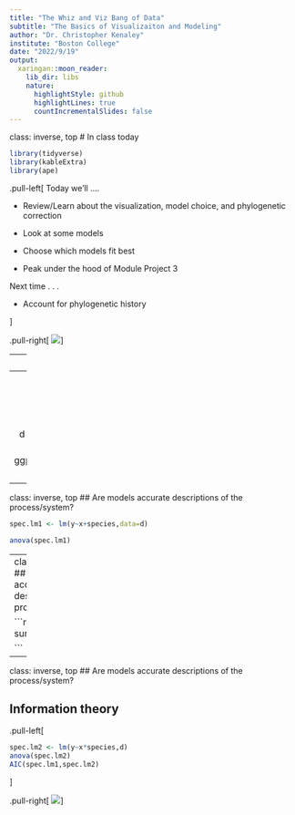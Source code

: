 ```yaml
---
title: "The Whiz and Viz Bang of Data"
subtitle: "The Basics of Visualizaiton and Modeling"
author: "Dr. Christopher Kenaley"
institute: "Boston College"
date: "2022/9/19"
output:
  xaringan::moon_reader:
    lib_dir: libs
    nature:
      highlightStyle: github
      highlightLines: true
      countIncrementalSlides: false
---
```

class: inverse, top
# In class today 

```r
library(tidyverse)
library(kableExtra)
library(ape)
```

<!-- Add icon library -->
<link rel="stylesheet" href="https://cdnjs.cloudflare.com/ajax/libs/font-awesome/5.14.0/css/all.min.css">


.pull-left[
Today we'll ....

- Review/Learn about the visualization, model choice, and phylogenetic correction

- Look at some models

- Choose which models fit best

- Peak under the hood of Module Project 3

Next time . . . 

- Account for phylogenetic history

]

.pull-right[
![](https://miro.medium.com/max/1200/0*MSmfUESNp4eSzNy_)
]



---
class: inverse, top
<!-- slide 1 -->

## What is a model?

- a mathematical explanations of a process or system

- Predictions in R: `y~x`

- but can me more complex: 

  * `y~x+a`
  * `y~x+a+b`
  * `y~x+a+b+c`
  * etc.
  
- Linear model: `lm(y~x)`

  * But could be some other model

---
class: inverse, top
<!-- slide 1 -->

## What is a model?

```r
set.seed(123)
x.A=1:50
y.A=x.A*2+runif(50,1,200)
x.B=1:50
y.B=x.B*3.5+runif(50,1,200)

d <- tibble(x=c(x.A,x.B),y=c(y.A,y.B),species=c(rep("A",50),rep("B",50)))

d%>%
  ggplot(aes(x,y,col=species))+geom_point()+geom_smooth(method="lm")



```

---
class: inverse, top
<!-- slide 1 -->
## Are models accurate descriptions of the process/system?

```r
spec.lm1 <- lm(y~x+species,data=d)

anova(spec.lm1)
```

---
class: inverse, top
<!-- slide 1 -->
## Are models accurate descriptions of the process/system?


```r
summary(spec.lm1)

```

---
class: inverse, top
<!-- slide 1 -->
## Are models accurate descriptions of the process/system?

## Information theory

.pull-left[
```r
spec.lm2 <- lm(y~x*species,d)
anova(spec.lm2)
AIC(spec.lm1,spec.lm2)
```
]

.pull-right[
![](https://timeseriesreasoning.files.wordpress.com/2021/06/a6352-1nurn_wtjfpwin0mc6t7myq.png)
]




